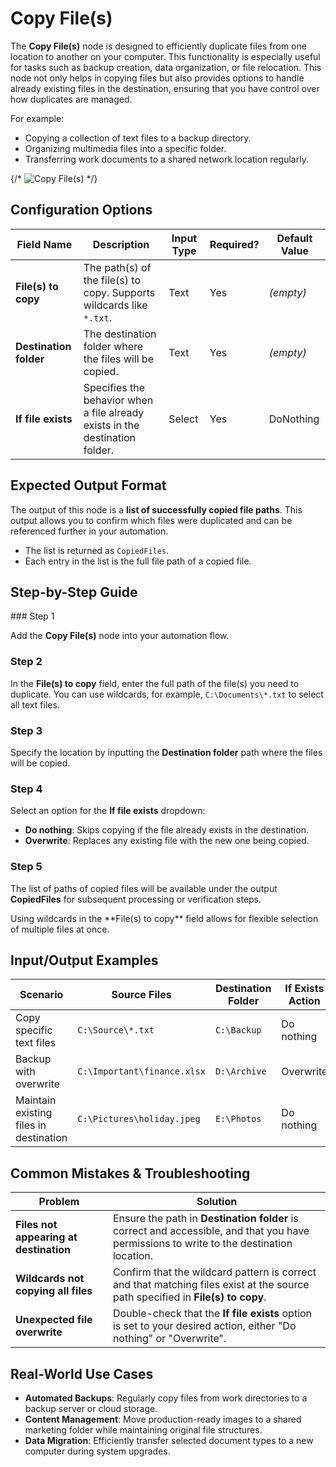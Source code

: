
# Copy File(s)

The **Copy File(s)** node is designed to efficiently duplicate files from one location to another on your computer. This functionality is especially useful for tasks such as backup creation, data organization, or file relocation. This node not only helps in copying files but also provides options to handle already existing files in the destination, ensuring that you have control over how duplicates are managed.

For example:

- Copying a collection of text files to a backup directory.
- Organizing multimedia files into a specific folder.
- Transferring work documents to a shared network location regularly.

{/* ![Copy File(s)](./copy-files.png) */}

## Configuration Options

| Field Name             | Description                                                                  | Input Type | Required? | Default Value |
| ---------------------- | ---------------------------------------------------------------------------- | ---------- | --------- | ------------- |
| **File(s) to copy**    | The path(s) of the file(s) to copy. Supports wildcards like `*.txt`.         | Text       | Yes       | _(empty)_     |
| **Destination folder** | The destination folder where the files will be copied.                       | Text       | Yes       | _(empty)_     |
| **If file exists**     | Specifies the behavior when a file already exists in the destination folder. | Select     | Yes       | DoNothing     |

## Expected Output Format

The output of this node is a **list of successfully copied file paths**. This output allows you to confirm which files were duplicated and can be referenced further in your automation.

- The list is returned as `CopiedFiles`.
- Each entry in the list is the full file path of a copied file.

## Step-by-Step Guide

<Steps>
### Step 1

Add the **Copy File(s)** node into your automation flow.

### Step 2

In the **File(s) to copy** field, enter the full path of the file(s) you need to duplicate. You can use wildcards, for example, `C:\Documents\*.txt` to select all text files.

### Step 3

Specify the location by inputting the **Destination folder** path where the files will be copied.

### Step 4

Select an option for the **If file exists** dropdown:

- **Do nothing**: Skips copying if the file already exists in the destination.
- **Overwrite**: Replaces any existing file with the new one being copied.

### Step 5

The list of paths of copied files will be available under the output **CopiedFiles** for subsequent processing or verification steps.

</Steps>

<Callout type="info" title="Note">
  Using wildcards in the **File(s) to copy** field allows for flexible selection
  of multiple files at once.
</Callout>

## Input/Output Examples

| Scenario                               | Source Files                | Destination Folder | If Exists Action | Output Value                                                       |
| -------------------------------------- | --------------------------- | ------------------ | ---------------- | ------------------------------------------------------------------ |
| Copy specific text files               | `C:\Source\*.txt`           | `C:\Backup`        | Do nothing       | `C:\Backup\file1.txt`, `C:\Backup\file2.txt`, etc.                 |
| Backup with overwrite                  | `C:\Important\finance.xlsx` | `D:\Archive`       | Overwrite        | `D:\Archive\finance.xlsx`                                          |
| Maintain existing files in destination | `C:\Pictures\holiday.jpeg`  | `E:\Photos`        | Do nothing       | `E:\Photos\holiday.jpeg` if not already present, else no new entry |

## Common Mistakes & Troubleshooting

| Problem                                | Solution                                                                                                                                 |
| -------------------------------------- | ---------------------------------------------------------------------------------------------------------------------------------------- |
| **Files not appearing at destination** | Ensure the path in **Destination folder** is correct and accessible, and that you have permissions to write to the destination location. |
| **Wildcards not copying all files**    | Confirm that the wildcard pattern is correct and that matching files exist at the source path specified in **File(s) to copy**.          |
| **Unexpected file overwrite**          | Double-check that the **If file exists** option is set to your desired action, either "Do nothing" or "Overwrite".                       |

## Real-World Use Cases

- **Automated Backups**: Regularly copy files from work directories to a backup server or cloud storage.
- **Content Management**: Move production-ready images to a shared marketing folder while maintaining original file structures.
- **Data Migration**: Efficiently transfer selected document types to a new computer during system upgrades.
